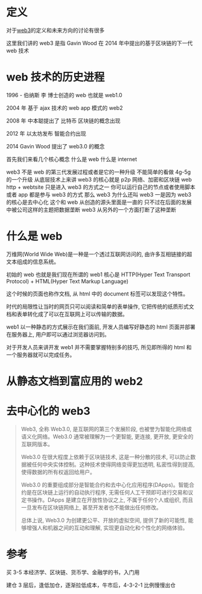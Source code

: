 # 定义

对于[web3](https://zh.wikipedia.org/wiki/Web3)的定义和未来方向的讨论有很多

这里我们讲的 web3 是指 Gavin Wood 在 2014 年中提出的基于区块链的下一代 web 技术

# web 技术的历史进程

1996 - 伯纳斯 李 博士创造的 web 也就是 web1.0

2004 年 基于 ajax 技术的 web app 模式的 web2

2008 年 中本聪提出了 比特币 区块链的概念出现

2012 年 以太坊发布 智能合约出现

2014 Gavin Wood 提出了 web3.0 的概念

首先我们来看几个核心概念
什么是 web
什么是 internet

web3 不是 web 的第三代发展过程或者是它的一种升级
不能简单的看做 4g-5g 的一个升级
从底层技术上来讲 web3 的核心就是 p2p 网络、加密和区块链
web http + webtsite 只是进入 web3 的方式之一
你可以运行自己的节点或者使用脚本或者 app 都是参与 web3 的方式
那么 web3 为什么还叫 web3
一是因为 web3 的核心是去中心化
这个和 web 从创造的源头里面是一直的 只不过在后面的发展中被公司这样的主题把数据垄断
web3 从另外的一个方面打断了这种垄断

# 什么是 web

万维网(World Wide Web)是一种是一个透过互联网访问的, 由许多互相链接的超文本组成的信息系统。

初始的 web 也就是我们现在所谓的 web1 核心是 HTTP(Hyper Text Transport Protocol) + HTML(Hyper Text Markup Language)

这个时候的页面也称作文档, 从 html 中的 document 标签可以发现这个特性。

时代的局限性让当时的网页只可以阅读和简单的表单操作, 它把传统的纸质形式文档和表单转化成了可以在互联网上可以传输的数据。

web1 以一种静态的方式展示在我们面前, 开发人员编写好静态的 html 页面并部署在服务器上, 用户即可以通过浏览器访问到。

对于开发人员来讲开发 web1 并不需要掌握特别多的技巧, 所见即所得的 html 和一个服务器就可以完成任务。

# 从静态文档到富应用的 web2

# 去中心化的 web3

> Web3, 全称 Web3.0, 是互联网的第三个发展阶段, 也被誉为智能化网络或语义化网络。Web3.0 通常被理解为一个更智能, 更连接, 更开放, 更安全的互联网版本。
>
> Web3.0 在很大程度上依赖于区块链技术, 这是一种分散的技术, 可以防止数据被任何中央实体控制。这种技术使得网络变得更加透明, 私密性得到提高, 使得数据的所有权返回给用户。
>
> Web3.0 的重要组成部分是智能合约和去中心化应用程序(DApps)。智能合约是在区块链上运行的自动执行程序, 无需任何人工干预即可进行交易和议定书操作。DApps 是建立在开放性协议之上, 不属于任何个人或组织, 而且一旦发布在区块链网络上, 甚至开发者也不能做出任何修改。
>
> 总体上说, Web3.0 为创建更公平、开放的虚拟空间, 提供了新的可能性, 能够增强人和机器之间的互动和理解, 实现更自动化和个性化的网络体验。

# 参考

[](https://www.zhihu.com/question/632611271/answer/3310398979)

买 3-5 本经济学、区块链、货币学、金融学的书，入门用

建仓 3 层后，逢低加仓，逐渐拉低成本，牛市后，4-3-2-1 比例慢慢出仓
